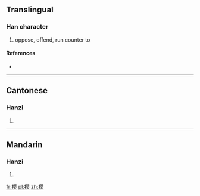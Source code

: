 {{also|攖}}
==Translingual==

===Han character===
{{Han char|rn=64|rad=手|as=11|sn=14|four=|canj=手月人女 (QBOV)}}

# oppose, offend, run counter to

====References====
* {{Han ref|kx=0453.191|hdz=31947.020|uh=6484|ud=25732}}

----

==Cantonese==

===Hanzi===
{{yue-hanzi|jyut=|y=ying1|tra=攖}}

# {{defn|lang=yue|sort=手11}}

----

==Mandarin==

===Hanzi===
{{cmn-hanzi|tra=攖|pin=[[yīng]] ([[ying1]])|wg=ying<sup>1</sup>}}

# {{defn|lang=cmn|sort=手11}}

[[fr:撄]]
[[pl:撄]]
[[zh:撄]]